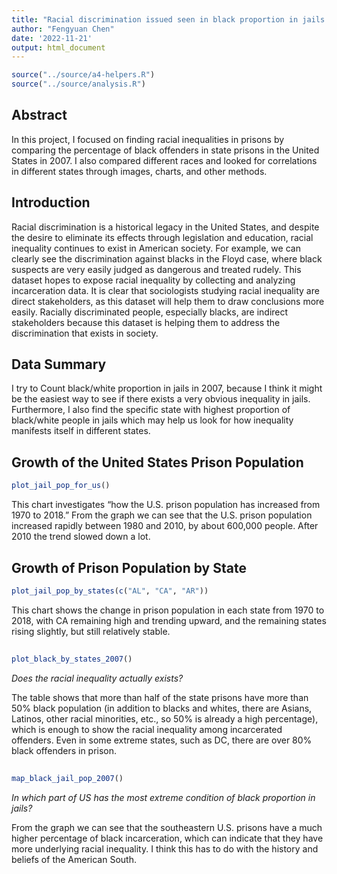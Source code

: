 ```yaml
---
title: "Racial discrimination issued seen in black proportion in jails 2007"
author: "Fengyuan Chen"
date: '2022-11-21'
output: html_document
---
```


```r
source("../source/a4-helpers.R")
source("../source/analysis.R")
```

## Abstract
In this project, I focused on finding racial inequalities in prisons by comparing the percentage of black offenders in state prisons in the United States in 2007. I also compared different races and looked for correlations in different states through images, charts, and other methods.

## Introduction
Racial discrimination is a historical legacy in the United States, and despite the desire to eliminate its effects through legislation and education, racial inequality continues to exist in American society. For example, we can clearly see the discrimination against blacks in the Floyd case, where black suspects are very easily judged as dangerous and treated rudely. This dataset hopes to expose racial inequality by collecting and analyzing incarceration data. It is clear that sociologists studying racial inequality are direct stakeholders, as this dataset will help them to draw conclusions more easily. Racially discriminated people, especially blacks, are indirect stakeholders because this dataset is helping them to address the discrimination that exists in society.


## Data Summary
I try to Count black/white proportion in jails in 2007, because I think it might be the easiest
way to see if there exists a very obvious inequality in jails. Furthermore, I also find the specific state with highest proportion of black/white people in jails which may help us look for how inequality manifests itself in different states.

## Growth of the United States Prison Population
```r
plot_jail_pop_for_us()
```
This chart investigates "how the U.S. prison population has increased from 1970 to 2018." From the graph we can see that the U.S. prison population increased rapidly between 1980 and 2010, by about 600,000 people. After 2010 the trend slowed down a lot.

## Growth of Prison Population by State
```r
plot_jail_pop_by_states(c("AL", "CA", "AR"))
```
  This chart shows the change in prison population in each state from 1970 to 2018, with CA remaining high and trending upward, and the remaining states rising slightly, but still relatively stable.

## <variable comparison that reveals potential patterns of inequality>
```r
plot_black_by_states_2007()
```  
*Does the racial inequality actually exists?*  

The table shows that more than half of the state prisons have more than 50% black population (in addition to blacks and whites, there are Asians, Latinos, other racial minorities, etc., so 50% is already a high percentage), which is enough to show the racial inequality among incarcerated offenders. Even in some extreme states, such as DC, there are over 80% black offenders in prison.

## <a map shows potential patterns of inequality that vary geographically>
```r
map_black_jail_pop_2007()
```  
*In which part of US has the most extreme condition of black proportion in jails?*  

From the graph we can see that the southeastern U.S. prisons have a much higher percentage of black incarceration, which can indicate that they have more underlying racial inequality. I think this has to do with the history and beliefs of the American South.

